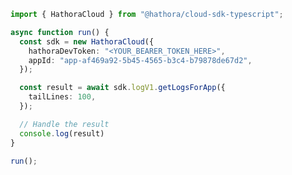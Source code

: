 ```typescript GetLogsForApp.ts
import { HathoraCloud } from "@hathora/cloud-sdk-typescript";

async function run() {
  const sdk = new HathoraCloud({
    hathoraDevToken: "<YOUR_BEARER_TOKEN_HERE>",
    appId: "app-af469a92-5b45-4565-b3c4-b79878de67d2",
  });

  const result = await sdk.logV1.getLogsForApp({
    tailLines: 100,
  });

  // Handle the result
  console.log(result)
}

run();
```
